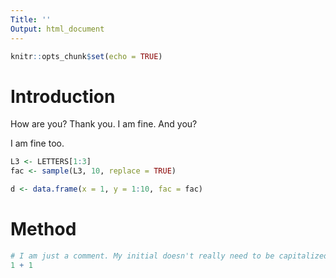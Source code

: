 ```yaml
---
Title: ''
Output: html_document
---
```


```r
knitr::opts_chunk$set(echo = TRUE)
```

# Introduction 


How are you? Thank you. I am fine. And you?

I am fine too. 
```r
L3 <- LETTERS[1:3]
fac <- sample(L3, 10, replace = TRUE)

d <- data.frame(x = 1, y = 1:10, fac = fac)
```

# Method

```r
# I am just a comment. My initial doesn't really need to be capitalized but i don't mind if it happens.
1 + 1
```


